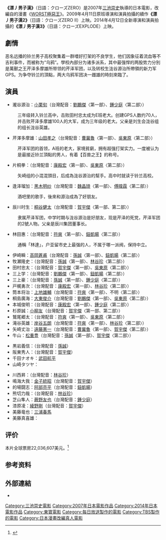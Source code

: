 {{for|《熱血系列》遊戲|热血高校躲避球部}}
{{Infobox Film
| name           = 漂丿男子漢（熱血高校）
| original_name  = 
| image          = 
| caption        = 
| director       = [[三池崇史|三池崇史]]
| producer       = 
| writer         = [[武藤將吾|武藤將吾]]
| based on       = {{based_on|[[WORST極惡王|WORST極惡王]]|{{link-ja|高桥弘|高桥弘}}}}
| starring       = [[小栗旬|小栗旬]]<br />[[山田孝之|山田孝之]]<br />{{link-ja|矢部享佑|矢部享佑}}<br />[[黑木美沙|黑木美沙]]<br />[[桐谷健太|桐谷健太]]等
| music          = {{link-ja|大坪直樹|大坪直樹}}
| maintheme      = 
| cinematography = 
| art direction  = 
| editing        = 
| studio         = 
| distributor    = {{flagicon|JPN}} [[東寶株式會社|東寶]]<br/>{{flagicon|TWN}} 山水國際娛樂
| released       = 第一部：<br/>{{flagicon|JPN}} 2007年10月27日<br/>{{flagicon|TWN}} 2008年4月3日<br/>第二部：<br/>{{flagicon|JPN}} 2009年4月11日<br/>{{flagicon|TWN}} 2010年6月25日
| country        = {{日本電影}}
| language       = [[日語|日語]]
| gross         = 
| preceded_by    = 
| followed_by    = 
| imdb_id        = 
}}
'''《漂丿男子漢》'''（日語：クローズZERO）是2007年[[三池崇史|三池崇史]]執導的日本電影，改編自{{link-ja|高桥弘|高桥弘}}的漫畫《[[WORST極惡王|WORST極惡王]]》。2009年4月11日原班導演和演員拍攝的續作'''《漂丿男子漢2》'''（日語：クローズZERO II）上映。2014年4月12日全新導演和演員拍攝的'''《漂丿男子漢3》'''（日語：クローズEXPLODE）上映。

== 劇情 ==
恶名远播的铃兰男子高校聚集着一群嗜好打架的不良学生，他们因象征着流血等不吉利事件，而被称为“乌鸦”。學校內部分为诸多派系，其中最强悍的两股势力分別是萬獸之王芹泽多摩雄所带领的芹泽军团，以及转校生泷谷源治所帶領的新力军GPS。为争夺铃兰的頂點，两大乌鸦军团决一雌雄的時刻來臨了。

== 演員 ==
*瀧谷源治：[[小栗旬|小栗旬]]（台灣配音：[[劉鵬傑|劉鵬傑]]〈第一部〉、[[鍾少庭|鍾少庭]]〈第二部〉）
:三年级转入铃兰高中，击败田村忠太成为E班老大。创建GPS人数约70人，并击败芹泽多摩雄100人的大军，成为三年级的老大。父亲是刘生会泷谷组的组长泷谷英雄。
*芹澤多摩雄：[[山田孝之|山田孝之]]（台灣配音：[[曹冀魯|曹冀魯]]〈第一部〉、[[吳東原|吳東原]]〈第二部〉）
:芹泽军团的首领，A班的老大，家境貧窮，拥有超强打架实力。一度被认为是最接近铃兰頂點的男人，有着【百兽之王】的称号。
*片桐拳：{{link-ja|矢部享佑}}（台灣配音：[[康殿宏|康殿宏]]〈第一部〉、[[吳東原|吳東原]]〈第二部〉）
:矢崎组的小混混頭目，后成為泷谷源治的幫手。高中时就读于铃兰高校。
*逢泽瑠加：[[黑木明纱|黑木明纱]]（台灣配音：[[魏晶琦|魏晶琦]]〈第一部〉、[[傅暐霖|傅暐霖]]〈第二部〉）
:酒吧里的歌手，後來和源治成為了好朋友。
*辰川时生：[[桐谷健太|桐谷健太]]（台灣配音：[[賀宇傑|賀宇傑]]〈第一部、第二部〉）
:隶属芹泽军团，中学时期与泷谷源治是好朋友，现是芹泽的死党，芹泽军团的2號人物。父亲是辰川集团董事长。
*林田惠：{{link-ja|深水元基}}（台灣配音：[[符爽|符爽]]〈第一部〉、[[鈕凱暘|鈕凱暘]]〈第二部〉）
:通稱「林達」，户亚留市史上最强的人，不属于哪一派阀，保持中立。
*伊崎瞬：[[高岡奏輔|高岡蒼甫]]（台灣配音：[[孫誠|孫誠]]〈第一部〉、[[鈕凱暘|鈕凱暘]]〈第二部〉）
*牧瀬隆史：{{link-ja|高橋努 (俳優)}}（台灣配音：[[孫誠|孫誠]]〈第一部〉、[[林谷珍|林谷珍]]〈第二部〉）
*田村忠太：{{link-ja|鈴之助}}（台灣配音：[[賀宇傑|賀宇傑]]〈第一部〉、[[吳東原|吳東原]]〈第二部〉）
*三上学：{{link-ja|伊崎右典}}（台灣配音：[[劉鵬傑|劉鵬傑]]〈第一部〉、[[鈕凱暘|鈕凱暘]]〈第二部〉）
*三上豪：{{link-ja|伊崎央登}}（台灣配音：[[孫誠|孫誠]]〈第一部〉、[[鍾少庭|鍾少庭]]〈第二部〉）
*戸梶勇次：{{link-ja|遠藤要}}（台灣配音：[[康殿宏|康殿宏]]〈第一部〉、[[林谷珍|林谷珍]]〈第二部〉）
*筒本将治：[[上地雄輔|上地雄輔]]（台灣配音：[[符爽|符爽]]〈第一部〉、不明〈第二部〉）
*桐島廣海：[[大東俊介|大東俊介]]（台灣配音：[[劉鵬傑|劉鵬傑]]〈第一部〉、[[吳東原|吳東原]]〈第二部〉）
*本城俊明：{{link-ja|橋爪遼}}（台灣配音：[[康殿宏|康殿宏]]〈第一部〉、[[鍾少庭|鍾少庭]]〈第二部〉）
*杉原誠：[[小柳友|小柳友]]（台灣配音：[[賀宇傑|賀宇傑]]〈第一部、第二部〉）
*鷲尾郷太：{{link-ja|波岡一喜}}（台灣配音：[[符爽|符爽]]〈第一部〉、[[吳東原|吳東原]]〈第二部〉）
*滝谷英雄：[[岸谷五朗|岸谷五朗]]（台灣配音：[[符爽|符爽]]〈第一部〉、[[林谷珍|林谷珍]]〈第二部〉）
*矢崎丈治：[[遠藤憲一|遠藤憲一]]（台灣配音：[[曹冀魯|曹冀魯]]〈第一部〉、[[賀宇傑|賀宇傑]]〈第二部〉）
*牛山：[[松重豊|松重豊]]（台灣配音：[[孫誠|孫誠]]〈第一部〉、[[賀宇傑|賀宇傑]]〈第二部〉）

*黒岩義信：{{link-ja|塩見三省}}（台灣配音：[[孫誠|孫誠]]）
*阪東秀人：{{link-ja|渡辺大}}（台灣配音：[[賀宇傑|賀宇傑]]）
*千田ナオキ：[[武田航平|武田航平]]
*山崎タツヤ：{{link-ja|鈴木信二}}

*川西昇：{{link-ja|阿部進之介}}（台灣配音：[[林谷珍|林谷珍]]）
*鳴海大我：[[金子統昭|金子統昭]]（台灣配音：[[賀宇傑|賀宇傑]]）
*的場闘志：[[阿部亮平|阿部亮平]]（台灣配音：[[鈕凱暘|鈕凱暘]]）
*熊切力哉：{{link-ja|大口兼悟}}（台灣配音：[[林谷珍|林谷珍]]）
*芝山隼人：[[蕨野友也|蕨野友也]]（台灣配音：[[鍾少庭|鍾少庭]]）
*漆原凌：[[綾野剛|綾野剛]]（台灣配音：[[賀宇傑|賀宇傑]]）
*美藤竜也：[[三浦春馬|三浦春馬]]
*美藤真喜雄：{{link-ja|山口祥行}}

== 评价 ==
本片全球票房22,036,607美元。<ref name="BOM">{{cite web|url=http://www.boxofficemojo.com/movies/intl/?page=&wk=2007W43&id=_fKURZUZEROCROWS01|title=''Kurōzu Zero'' at BoxOfficeMojo|access-date=2017-09-12|archive-date=2013-04-05|archive-url=https://web.archive.org/web/20130405124658/http://www.boxofficemojo.com/movies/intl/?page=&wk=2007W43&id=_fKURZUZEROCROWS01|dead-url=no}}</ref>

== 参考资料 ==
{{Reflist}}

== 外部連結 ==
* {{imdb title|tt1016290|熱血高校}}

{{DEFAULTSORT:Kurōzu Zero}}
[[Category:三池崇史電影|Category:三池崇史電影]]
[[Category:2007年日本電影作品|Category:2007年日本電影作品]]
[[Category:2014年日本電影作品|Category:2014年日本電影作品]]
[[Category:東寶電影|Category:東寶電影]]
[[Category:每日放送製作的電影|Category:每日放送製作的電影]]
[[Category:TBS製作的電影|Category:TBS製作的電影]]
[[Category:日本漫畫改編真人電影|Category:日本漫畫改編真人電影]]